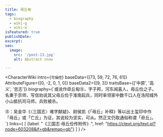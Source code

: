 ```yaml
---
title: 毋丘甸
tags:
  - biography
  - wiki-g
  - wiki-w
isFeatured: true
publishDate:
excerpt:
seo:
  image:
    src: '/post-13.jpg'
    alt: Abstract snow

---
```



<CharacterWiki
  intro={`可操控`}
  baseData={[73, 59, 72, 76, 61]}
  AttributeFigure={[0, -2, 0, 1, 0]}
  baseData2={[9, 3]}
  traitsBase={['中原', '高义', '忠志']}
  biography={`或讹作毌丘甸㊟，字子邦，河东闻喜人，毋丘俭之子。名重于京师，写信劝说其父毋丘俭于淮南起兵，同时率领家中数千口人在洛阳城外小山抵抗司马师，兵败被杀。

㊟：吴金华《〈三国志〉难字献疑》、尉侯凯《「毋丘」补释》等以出土玺印中作「毋丘」或「亡丘」为证，其说较为坚实，可从。然正文仍取通俗称谓「毌丘」。`}
  links={
    [
      {label: "《三国志·毋丘俭传附传》", href: "https://ctext.org/text.pl?node=603208&if=gb&remap=gb"}
    ]
  }
/>
